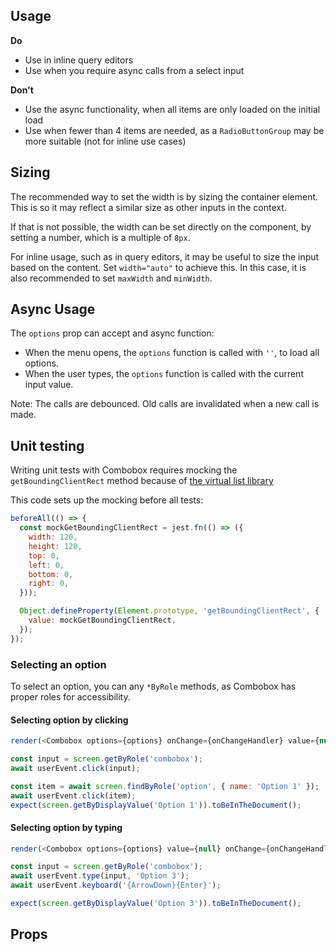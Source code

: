 

<Meta title="MDX|Combobox" component={Combobox} />

## Usage

**Do**

- Use in inline query editors
- Use when you require async calls from a select input

**Don't**

- Use the async functionality, when all items are only loaded on the initial load
- Use when fewer than 4 items are needed, as a `RadioButtonGroup` may be more suitable (not for inline use cases)

## Sizing

The recommended way to set the width is by sizing the container element. This is so it may reflect a similar size as other inputs in the context.

If that is not possible, the width can be set directly on the component, by setting a number, which is a multiple of `8px`.

For inline usage, such as in query editors, it may be useful to size the input based on the content. Set `width="auto"` to achieve this. In this case, it is also recommended to set `maxWidth` and `minWidth`.

## Async Usage

The `options` prop can accept and async function:

- When the menu opens, the `options` function is called with `''`, to load all options.
- When the user types, the `options` function is called with the current input value.

Note: The calls are debounced. Old calls are invalidated when a new call is made.

## Unit testing

Writing unit tests with Combobox requires mocking the `getBoundingClientRect` method because of [the virtual list library](https://github.com/TanStack/virtual/issues/29#issuecomment-657519522)

This code sets up the mocking before all tests:

```js
beforeAll(() => {
  const mockGetBoundingClientRect = jest.fn(() => ({
    width: 120,
    height: 120,
    top: 0,
    left: 0,
    bottom: 0,
    right: 0,
  }));

  Object.defineProperty(Element.prototype, 'getBoundingClientRect', {
    value: mockGetBoundingClientRect,
  });
});
```

### Selecting an option

To select an option, you can any `*ByRole` methods, as Combobox has proper roles for accessibility.

#### Selecting option by clicking

```js
render(<Combobox options={options} onChange={onChangeHandler} value={null} />);

const input = screen.getByRole('combobox');
await userEvent.click(input);

const item = await screen.findByRole('option', { name: 'Option 1' });
await userEvent.click(item);
expect(screen.getByDisplayValue('Option 1')).toBeInTheDocument();
```

#### Selecting option by typing

```js
render(<Combobox options={options} value={null} onChange={onChangeHandler} />);

const input = screen.getByRole('combobox');
await userEvent.type(input, 'Option 3');
await userEvent.keyboard('{ArrowDown}{Enter}');

expect(screen.getByDisplayValue('Option 3')).toBeInTheDocument();
```

## Props

<ArgTypes of={Combobox} />

